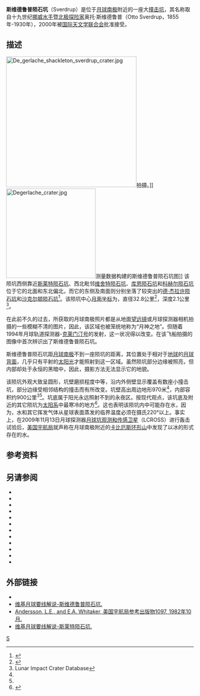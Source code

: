 {{lunar crater data
| image = de gerlache shackleton sverdrup crater.jpg|200px
| caption = [[克莱门汀号|克莱门汀号]]拍摄的斯维德鲁普陨石坑
| latitude = 88.32
| N_or_S = S
| longitude = 153.39
| E_or_W = W
| diameter = 32.8公里
| depth = 2.1公里
| colong = 170
| eponym = 奥托·斯维德鲁普
}}
'''斯维德鲁普陨石坑'''（Sverdrup）是位于[[月球南极|月球南极]]附近的一座大[[撞击坑|撞击坑]]，其名称取自十九世纪[[挪威|挪威]][[水手|水手]]暨[[北极|北极]][[探险家|探险家]]奥托·斯维德鲁普（Otto Sverdrup，1855年-1930年），2000年被[[国际天文学联合会|国际天文学联合会]]批准接受。

==描述==
[[File:De_gerlache_shackleton_sverdrup_crater.jpg|350px]]拍摄。]]
[[File:Degerlache_crater.jpg|240px]]测量数据构建的斯维德鲁普陨石坑图]] 
该陨坑西侧靠近[[斯莱特陨石坑|斯莱特陨石坑]]、西北毗邻[[维舍特陨石坑|维舍特陨石坑]]、[[库恩陨石坑|库恩陨石坑]]和[[科赫尔陨石坑|科赫尔陨石坑]]位于它的北面和东北偏北，而它的东侧及南面则分别坐落了较突出的[[德·杰拉许陨石坑|德·杰拉许陨石坑]]和[[沙克尔顿坑|沙克尔顿陨石坑]]<ref>{{Cite web |url=http://planetarynames.wr.usgs.gov/images/Lunar/lac_144_lo.pdf |title=Crater Sverdrup on LAC-144 map. |accessdate=2016-11-04 |archive-date=2013-02-20 |archive-url=https://web.archive.org/web/20130220225739/http://planetarynames.wr.usgs.gov/images/Lunar/lac_144_lo.pdf |dead-url=no }}</ref>。该陨坑中心[[月面坐标|月面坐标]]为{{Coord|88.32|S|153.39|W|globe:Moon|nogoogle=1|noosm=1}}，直径32.8公里<ref name="IAU">{{Cite web |url=http://planetarynames.wr.usgs.gov/Feature/5782 |title=Directory of the International Astronomical Union |accessdate=2016-11-04 |archive-date=2017-08-22 |archive-url=https://web.archive.org/web/20170822055145/https://planetarynames.wr.usgs.gov/Feature/5782 |dead-url=no }}</ref>，深度2.1公里<ref name=LICD>Lunar Impact Crater Database</ref>。

在此前不久的过去，所获取的月球南极照片都是从地面[[望远镜|望远镜]]或月球探测器相机拍摄的一些模糊不清的图片，因此，该区域也被笼统地称为“月神之地”。但随着1994年月球轨道探测器-[[克莱门汀号|克莱门汀号]]的发射，这一状况得以改变。在该飞船拍摄的图像中首次辨识出了斯维德鲁普陨石坑。

斯维德鲁普陨石坑距[[月球南极|月球南极]]不到一座陨坑的距离，其位置处于相对于[[地球|地球]]的[[月球背面|月球背面]]，几乎只有平射的[[太阳光|太阳光]]才能照射到这一区域。虽然陨坑部分边缘被照亮，但内部却处于永恒的黑暗中，因此，摄影方法无法显示它的地貌。

该陨坑外观大致呈圆形，坑壁磨损程度中等，沿内外侧壁显示覆盖有数座小撞击坑，部分边缘受相邻结构的撞击而有所改变。坑壁高出周边地形970米<ref name=LICD/>，内部容积约900公里<sup>3</sup><ref name="LICD"/>。坑底属于阳光永远照射不到的永夜区。按现代观点，该坑底及附近的其它陨坑为[[太阳系|太阳系]]中最寒冷的地方<ref>{{Cite web |url=http://www.membrana.ru/particle/14166 |title=Determined coldest place of the solar system |accessdate=2016-11-04 |archive-date=2016-11-04 |archive-url=https://web.archive.org/web/20161104203829/http://www.membrana.ru/particle/14166 |dead-url=no }}</ref>。这也表明该陨坑内中可能存在水，因为，水和其它挥发气体从星球表面蒸发的临界温度必须在摄氏220°以上。事实上，在2009年11月13日月球探测器[[月球坑观测和传感卫星|月球坑观测和传感卫星]]（LCROSS）进行轰击试验后，[[美国宇航局|美国宇航局]]就声称在月球南极附近的[[卡比厄斯环形山|卡比厄斯环形山]]中发现了以冰的形式存在的水。

==参考资料==
{{reflist}}

==另请参阅==
* {{cite book
  | last1 = Andersson
  | first1 = L. E.
  | last2 = Whitaker
  | first2 = E. A.
  | authorlink2 = Ewen Whitaker
  | date = 1982
  | title = [[NASA|NASA]] Catalogue of Lunar Nomenclature
  | publisher = NASA RP-1097
  | ref = harv
  }}
* {{cite web
  | last = Blue
  | first = Jennifer
  | date = July 25, 2007
  | title = Gazetteer of Planetary Nomenclature
  | publisher = [[United_States_Geological_Survey|USGS]]
  | url = http://planetarynames.wr.usgs.gov/
  | accessdate = 2007-08-05
  | ref = harv
  | archive-date = 2018-12-25
  | archive-url = https://web.archive.org/web/20181225170157/https://planetarynames.wr.usgs.gov/
  | dead-url = no
  }}
* {{cite book
  | last1 = Bussey
  | first1 = B.
  | authorlink1 = Ben Bussey
  | last2 = Spudis
  | first2 = P.
  | authorlink2 = Paul Spudis
  | date = 2004
  | title = The Clementine Atlas of the Moon
  | publisher = Cambridge University Press
  | location = New York
  | isbn = 978-0-521-81528-4
  | ref = harv
  }}
* {{cite book
  | last1 = Cocks
  | first1 = Elijah E.
  | last2 = Cocks
  | first2 = Josiah C.
  | date = 1995
  | title = Who's Who on the Moon: A Biographical Dictionary of Lunar Nomenclature
  | url = https://archive.org/details/isbn_9780936389271
  | publisher = Tudor Publishers
  | isbn = 978-0-936389-27-1
  | ref = harv
  }}
* {{cite web
  | last = McDowell
  | first = Jonathan
  | date = July 15, 2007
  | url = http://host.planet4589.org/astro/lunar/
  | title = Lunar Nomenclature
  | publisher = Jonathan's Space Report
  | accessdate = 2007-10-24
  | ref = harv
  | archive-date = 2018-12-25
  | archive-url = https://web.archive.org/web/20181225170156/http://host.planet4589.org/astro/lunar/
  | dead-url = no
  }}
* {{cite journal| last1 = Menzel| first1 = D. H.| last2 = Minnaert| first2 = M.| last3 = Levin| first3 = B.| last4 = Dollfus| first4 = A.| last5 = Bell| first5 = B.| title = Report on Lunar Nomenclature by the Working Group of Commission 17 of the IAU| doi = 10.1007/BF00171763| journal = Space Science Reviews| volume = 12| issue = 2| pages = 136–186| date = 1971| bibcode = 1971SSRv...12..136M| ref = harv}}
* {{cite book
  | first = Patrick
  | last = Moore
  | authorlink = Patrick Moore
  | date = 2001
  | title = On the Moon
  | url = https://archive.org/details/patrickmooreonmo00patr
  | publisher = Sterling Publishing Co.
  | isbn = 978-0-304-35469-6
  | ref = harv
  }}
* {{cite book
  | first = Fred W.
  | last = Price
  | date = 1988
  | title = The Moon Observer's Handbook
  | publisher = Cambridge University Press
  | isbn = 978-0-521-33500-3
  | ref = harv
  }}
* {{cite book
  | last = Rükl
  | first = Antonín
  | authorlink = Antonín Rükl
  | date = 1990
  | title = Atlas of the Moon
  | publisher = Kalmbach Books
  | isbn = 978-0-913135-17-4
  | ref = harv
  }}
* {{cite book
  | last = Webb
  | first = Rev. T. W.
  | authorlink = Thomas William Webb
  | date = 1962
  | title = Celestial Objects for Common Telescopes
  | url = https://archive.org/details/celestialobjects00webb
  | edition = 6th revised
  | publisher = Dover
  | isbn = 978-0-486-20917-3
  | ref = harv
  }}
* {{cite book
  | first = Ewen A.
  | last = Whitaker
  | authorlink = Ewen Whitaker
  | date = 1999
  | title = Mapping and Naming the Moon
  | publisher = Cambridge University Press
  | isbn = 978-0-521-62248-6
  | ref = harv
  }}
* {{cite book
  | first = Peter T.
  | last = Wlasuk
  | date = 2000
  | title = Observing the Moon
  | publisher = Springer
  | isbn = 978-1-85233-193-1
  | ref = harv
 }}

==外部链接==
* {{cite news
 |title       = 红外线辐射计所测量数据构建的月球南极图
 |publisher   = UCLA
 |date        = August 2009
 |url         = http://www.diviner.ucla.edu/gallery/figure_4b_full_res.jpg
 |accessdate  = 2010年3月3日
 |deadurl     = yes
 |archiveurl  = https://web.archive.org/web/20100802113435/http://www.diviner.ucla.edu/gallery/figure_4b_full_res.jpg
 |archivedate = 2010年8月2日
}}
*[http://the-moon.wikispaces.com/Sverdrup 维基月球要线解说-斯维德鲁普陨石坑.] {{Wayback|url=http://the-moon.wikispaces.com/Sverdrup |date=20180507183854 }}
*[http://planet4589.org/astro/lunar/RP-1097.pdf Andersson, L.E., and E.A. Whitaker, 美国宇航局参考出版物1097, 1982年10月.] {{Wayback|url=http://planet4589.org/astro/lunar/RP-1097.pdf |date=20141006125838 }}
*[http://the-moon.wikispaces.com/Slater 维基月球要线解说-斯莱特陨石坑.] {{Wayback|url=http://the-moon.wikispaces.com/Slater |date=20180506200749 }}

[[Category:月球环形山|S]]
{{月球環形山 (R-S)}}